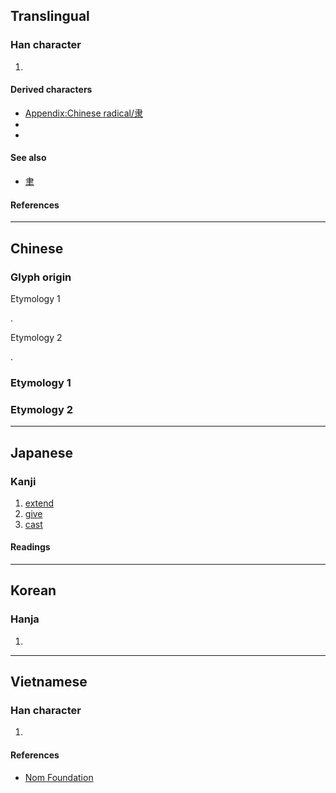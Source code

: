 {{also|隸|康}}
{{character info}}
{{character info|⾪}}
==Translingual==
{{stroke order|type=animate}}
{{Han simplified forms|隸|隷|隶}}

===Han character===
{{Han char|rn=171|rad=隶|as=00|sn=8|four=|canj=LE|ids=⿻⺕氺}}

# {{mul-kangxi radical-def}}

====Derived characters====
* [[Appendix:Chinese radical/隶]]
* {{l|mul|[[埭]], [[𡝯]], [[康]], [[㥆]], [[捸]], [[逮]], [[𣇨]], [[棣]], [[殔]], [[𪵞]], [[㻖]], [[𫀘]], [[𥓏]], [[𥟤]], [[䇐]], [[𮈡]], [[𧳙]], [[䠈]], [[𩛾]], [[𩸙]], [[𩸺]], [[霴]], [[𪑠]], [[齂]], [[𮯊]]}}
* {{l|mul|[[𠡫]], [[𪂩]]([[𬸗]]), [[𥮤]], [[𩭞]]}}

====See also====
* {{l|mul|康}} [[聿]]

====References====
{{Han ref|kx=1363.220|dkj=41923|dj=1867.100|hdz=74323.010|uh=96B6}}

----

==Chinese==

===Glyph origin===
; Etymology 1
{{Han simp|隸|f=柰|t=&nbsp;}}.

; Etymology 2
{{Han etym}}
{{Han compound|又|尾|ls=p|abb2=y|t1=hand}}.

===Etymology 1===
{{zh-see|隸}}

===Etymology 2===
{{zh-see|逮|v}}

----

==Japanese==

===Kanji===
{{ja-kanji|grade=|rs=隶00}}

# [[extend]]
# [[give]]
# [[cast]]

====Readings====
{{ja-readings
|goon=い, だい
|kanon=い, たい
|kun=およぶ
}}

----

==Korean==

===Hanja===
{{ko-hanja|hangeul=[[이]], [[시]], [[제]], [[대]], [[태]]|eumhun=|rv=i, si, je, dae, tae|mr=i, si, che, tae, t'ae|y=i, si, cey, tay, thay}}

# {{rfdef|ko|sort=隶00}}

----

==Vietnamese==

===Han character===
{{vi-readings|reading=[[đãi]], [[lệ]]|rs=隶00}}

# {{rfdef|vi|sort=隶00}}

====References====
* [http://nomfoundation.org/common/nom_details.php?codepoint=96b6 Nom Foundation]

[[Category:CJKV radicals| ]]